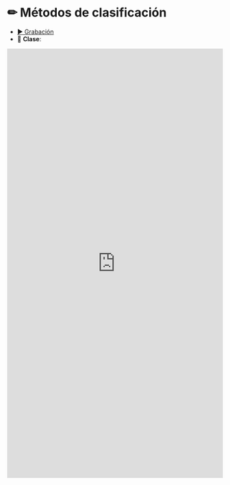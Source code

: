# &#9999; Métodos de clasificación {-}

* <a href="https://www.google.cl" target="_blank">&#9654; Grabación</a>
* &#128196; **Clase**:

<iframe src="https://docs.google.com/gview?url=https://admisionyregistros.uc.cl/images/pdf/folletos_carreras/estadistica.pdf&embedded=true" style="width:100%; height:1000px;" frameborder="0">PDF de la clase</iframe>
